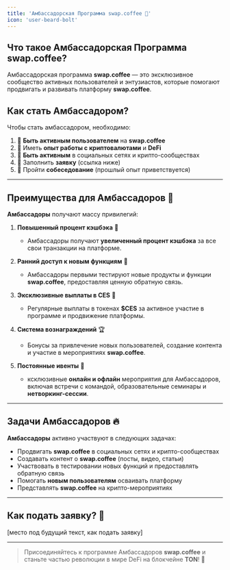 ```yaml
---
title: 'Амбассадорская Программа swap.coffee 🌟'
icon: 'user-beard-bolt'
---
```


## Что такое Амбассадорская Программа **swap.coffee**?

Амбассадорская программа **swap.coffee** — это эксклюзивное сообщество активных пользователей и энтузиастов, которые помогают продвигать и развивать платформу **swap.coffee**.

## Как стать Амбассадором?

Чтобы стать амбассадором, необходимо:

1. 🔹 **Быть активным пользователем** на **swap.coffee**
2. 🔹 Иметь **опыт работы с криптовалютами** и **DeFi**
3. 🔹 **Быть активным** в социальных сетях и крипто-сообществах
4. 🔹 Заполнить **заявку** (ссылка ниже)
5. 🔹 Пройти **собеседование** (прошлый опыт приветствуется)

---

## Преимущества для Амбассадоров 🎁

**Амбассадоры** получают массу привилегий:

1. **Повышенный процент кэшбэка** 💸
    - Амбассадоры получают **увеличенный процент кэшбэка** за все свои транзакции на платформе.

2. **Ранний доступ к новым функциям** 🚀
    - Амбассадоры первыми тестируют новые продукты и функции **swap.coffee**, предоставляя ценную обратную связь.

3. **Эксклюзивные выплаты в CES** 💎
    - Регулярные выплаты в токенах **$CES** за активное участие в программе и продвижение платформы.

4. **Система вознаграждений** 🏆
    - Бонусы за привлечение новых пользователей, создание контента и участие в мероприятиях **swap.coffee**.

5. **Постоянные ивенты** 🎉
    - ксклюзивные **онлайн и офлайн** мероприятия для Амбассадоров, включая встречи с командой, образовательные семинары и **нетворкинг-сессии**.

---

## Задачи Амбассадоров 🔥

**Амбассадоры** активно участвуют в следующих задачах:

- Продвигать **swap.coffee** в социальных сетях и крипто-сообществах
- Создавать контент о **swap.coffee** (посты, видео, статьи)
- Участвовать в тестировании новых функций и предоставлять обратную связь
- Помогать **новым пользователям** осваивать платформу
- Представлять **swap.coffee** на крипто-мероприятиях

---

## Как подать заявку? 📝

[место под будущий текст, как подать заявку]

---

> Присоединяйтесь к программе Амбассадоров **swap.coffee** и станьте частью революции в мире DeFi на блокчейне **TON**! 🤩
